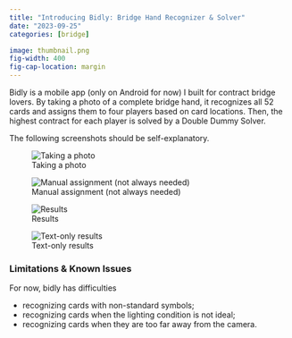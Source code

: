 ```yaml
---
title: "Introducing Bidly: Bridge Hand Recognizer & Solver"
date: "2023-09-25"
categories: [bridge]

image: thumbnail.png
fig-width: 400
fig-cap-location: margin
---
```


Bidly is a mobile app (only on Android for now) I built for contract bridge lovers.
By taking a photo of a complete bridge hand, it recognizes all 52 cards and
assigns them to four players based on card locations.
Then, the highest contract for each player is solved by a Double Dummy Solver.

The following screenshots should be self-explanatory.

![Taking a photo](screen1.png)

![Manual assignment (not always needed)](screen2.png)

![Results](screen4.png)

![Text-only results](screen3.png)



### Limitations & Known Issues
For now, bidly has difficulties

- recognizing cards with non-standard symbols;
- recognizing cards when the lighting condition is not ideal;
- recognizing cards when they are too far away from the camera.

